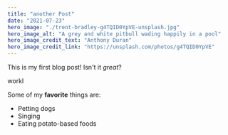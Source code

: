 ```yaml
---
title: "another Post"
date: "2021-07-23"
hero_image: "./trent-bradley-g4TQID0YpVE-unsplash.jpg"
hero_image_alt: "A grey and white pitbull wading happily in a pool"
hero_image_credit_text: "Anthony Duran"
hero_image_credit_link: "https://unsplash.com/photos/g4TQID0YpVE"
---
```


This is my first blog post! Isn't it *great*?

 workl

Some of my **favorite** things are:

* Petting dogs
* Singing
* Eating potato-based foods